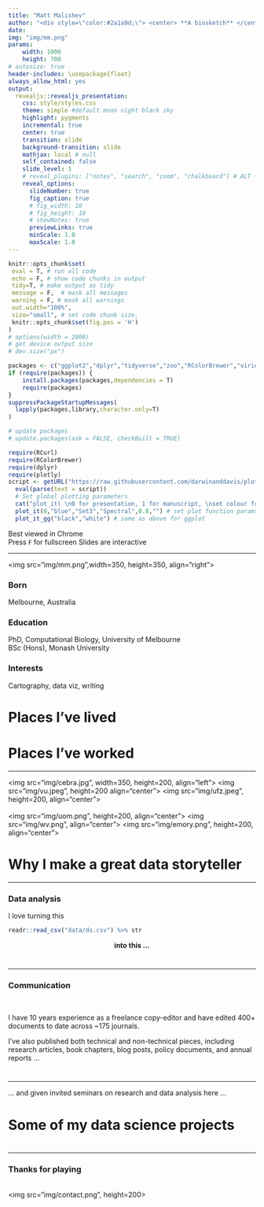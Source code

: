 ```yaml
---
title: "Matt Malishev"
author: "<div style=\"color:#2a1a9d;\"> <center> **A biosketch** </center> </div>"
date: 
img: "img/mm.png"
params:
    width: 1000 
    height: 700
# autosize: true
header-includes: \usepackage{float}
always_allow_html: yes
output:
  revealjs::revealjs_presentation:
    css: style/styles.css
    theme: simple #default moon night black sky
    highlight: pygments
    incremental: true
    center: true
    transition: slide
    background-transition: slide
    mathjax: local # null
    self_contained: false
    slide_level: 1
    # reveal_plugins: ["notes", "search", "zoom", "chalkboard"] # ALT + mouseclick to zoom
    reveal_options:
      slideNumber: true
      fig_caption: true
      # fig_width: 10
      # fig_height: 10
      # showNotes: true
      previewLinks: true
      minScale: 1.0
      maxScale: 1.0
---
```


```r
knitr::opts_chunk$set(
 eval = T, # run all code
 echo = F, # show code chunks in output 
 tidy=T, # make output as tidy
 message = F,  # mask all messages
 warning = F, # mask all warnings 
 out.width="100%",
 size="small", # set code chunk size, 
 knitr::opts_chunk$set(fig.pos = 'H')
)
# options(width = 2000)
# get device output size
# dev.size("px")
```

<!-- install packages -->
```r
packages <- c("ggplot2","dplyr","tidyverse","zoo","RColorBrewer","viridis","plyr","leaflet","plotly","widgetframe","geosphere","lubridate","ggthemes","gridExtra","crosstalk")  
if (require(packages)) {
    install.packages(packages,dependencies = T)
    require(packages)
}
suppressPackageStartupMessages(
  lapply(packages,library,character.only=T) 
)

# update packages 
# update.packages(ask = FALSE, checkBuilt = TRUE)

require(RCurl)
require(RColorBrewer)
require(dplyr)
require(plotly)
script <- getURL("https://raw.githubusercontent.com/darwinanddavis/plot_it/master/plot_it.R", ssl.verifypeer = FALSE)
  eval(parse(text = script))
  # Set global plotting parameters
  cat("plot_it( \n0 for presentation, 1 for manuscript, \nset colour for background, \nset colour palette 1. use 'display.brewer.all()', \nset colour palette 2. use 'display.brewer.all()', \nset alpha for colour transperancy, \nset font style \n)")
  plot_it(0,"blue","Set3","Spectral",0.8,"") # set plot function params       
  plot_it_gg("black","white") # same as above for ggplot 

```

<!-- ____________________________________________________________________________ -->
<!-- start body -->

<!-- <a href="https://darwinanddavis.github.io/conference_sites/" title="Should work">Work</a> -->


<!-- ________________________________________________________ slide break -->

<p class="small">
Best viewed in Chrome  
Press `F` for fullscreen
Slides are interactive  
</p>

<!-- ________________________________________________________ slide break -->

---    

<img src="img/mm.png",width=350, height=350, align="right">

### Born 
Melbourne, Australia  

### Education
PhD, Computational Biology, University of Melbourne    
BSc (Hons), Monash University  

### Interests  
Cartography, data viz, writing  

<!-- ________________________________________________________ slide break -->
# Places I've lived 

<!-- ________________________________________________________ slide break -->
# {data-background-iframe="https://darwinanddavis.github.io/mybio/map1.html"}

<!-- ________________________________________________________ slide break -->

# Places I've worked    

<!-- ________________________________________________________ slide break -->

---    

<img src="img/cebra.jpg", width=350, height=200, align="left">
<img src="img/vu.jpeg", height=200 align="center">
<img src="img/ufz.jpeg", height=200, align="center">
<br>  
<img src="img/uom.png", height=200, align="center">
<img src="img/wv.png", align="center">
<img src="img/emory.png", height=200, align="center">

<!-- ________________________________________________________ slide break -->

# Why I make a great data storyteller 

<!-- ________________________________________________________ slide break -->

---    

### Data analysis  

I love turning this

```r
readr::read_csv("data/ds.csv") %>% str
```

<center> **into this ...** </center>

<!-- ________________________________________________________ slide break -->
# {data-background="img/dv1.png" data-background-size="99.99% 99.99%" data-background-repeat="repeat"} 

<!-- ________________________________________________________ slide break -->
# {data-background="img/dv2.png" data-background-size="99.99% 99.99%" data-background-repeat="no-repeat"} 

# {data-background-iframe="https://darwinanddavis.github.io/mybio/dv1.html"}

# {data-background-iframe="https://darwinanddavis.github.io/mybio/dv2.html"}

<!-- ________________________________________________________ slide break -->

---

### Communication

<br>

I have 10 years experience as a freelance copy-editor and have edited 400+ documents to date across ~175 journals. 

I've also published both technical and non-technical pieces, including research articles, book chapters, blog posts, policy documents, and annual reports ...  

<!-- ________________________________________________________ slide break -->

# {data-background-iframe='https://www.ncbi.nlm.nih.gov/pubmed/27624673'}  

# {data-background-iframe="https://scholar.google.com.au/citations?hl=en&user=m3MVeUMAAAAJ&view_op=list_works&gmla=AJsN-F58EZe-Cdjk9fe0sjf29ud3SqYLqrNoorVRY1JwBUfNmg5S3qBFrgj8LGcSzn8kthUXY089QBXRRQQ5I-4NieyUoif4UXjJbF0Af_I4qG2j0lYgjvs"}  

# {data-background-iframe="https://theplusones.com/melbourne/2017/03/24/koyaanisqatsi-live-philip-glass-ensemble/"}    

---  

... and given invited seminars on research and data analysis here ...  

# {data-background-iframe="https://darwinanddavis.github.io/mybio/map2.html"}

<!-- ________________________________________________________ slide break -->

# Some of my data science projects  

<!-- ________________________________________________________ slide break -->

# {data-background-iframe='https://darwinanddavis.github.io/EmoRyCodingClub/index.html'}

# {data-background-iframe="https://darwinanddavis.github.io/DataPortfolio/"}

---  

### Thanks for playing  

<br>
<img src="img/contact.png", height=200>  


<!-- end body -->  
<!-- ____________________________________________________________________________ -->
